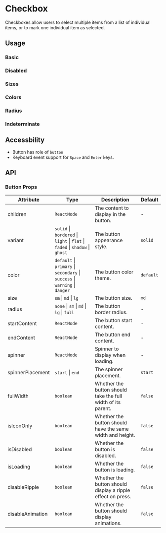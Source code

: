  
# Checkbox

Checkboxes allow users to select multiple items from a list of individual items, or to mark one individual item as selected.

## Usage

### Basic

<Demo data={CheckboxDemoBasic} />

### Disabled

<Demo data={CheckboxDemoDisabled} />

### Sizes

<Demo data={CheckboxDemoDisabled} />

### Colors

<Demo data={CheckboxDemoDisabled} />

### Radius

<Demo data={CheckboxDemoDisabled} />

### Indeterminate

<Demo data={CheckboxDemoDisabled} />

## Accessbility

- Button has role of `button`
- Keyboard event support for `Space` and `Enter` keys.

## API

### Button Props

| Attribute        | Type                                                                         | Description                                                  | Default   |
| ---------------- | ---------------------------------------------------------------------------- | ------------------------------------------------------------ | --------- |
| children         | `ReactNode`                                                                  | The content to display in the button.                        | -         |
| variant          | `solid` \| `bordered` \| `light` \| `flat` \| `faded` \| `shadow` \| `ghost` | The button appearance style.                                 | `solid`   |
| color            | `default` \| `primary` \| `secondary` \| `success` \| `warning` \| `danger`  | The button color theme.                                      | `default` |
| size             | `sm` \| `md` \| `lg`                                                         | The button size.                                             | `md`      |
| radius           | `none` \| `sm` \| `md` \| `lg` \| `full`                                     | The button border radius.                                    | -         |
| startContent     | `ReactNode`                                                                  | The button start content.                                    | -         |
| endContent       | `ReactNode`                                                                  | The button end content.                                      | -         |
| spinner          | `ReactNode`                                                                  | Spinner to display when loading.                             | -         |
| spinnerPlacement | `start` \| `end`                                                             | The spinner placement.                                       | `start`   |
| fullWidth        | `boolean`                                                                    | Whether the button should take the full width of its parent. | `false`   |
| isIconOnly       | `boolean`                                                                    | Whether the button should have the same width and height.    | `false`   |
| isDisabled       | `boolean`                                                                    | Whether the button is disabled.                              | `false`   |
| isLoading        | `boolean`                                                                    | Whether the button is loading.                               | `false`   |
| disableRipple    | `boolean`                                                                    | Whether the button should display a ripple effect on press.  | `false`   |
| disableAnimation | `boolean`                                                                    | Whether the button should display animations.                | `false`   |
